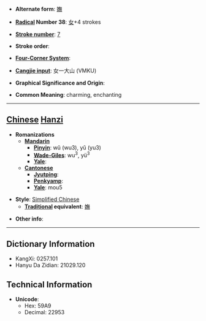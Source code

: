 * '''Alternate form''': [[嫵]]

* '''[[Wiktionary:Chinese radical index| Radical]] Number 38''': [[Wiktionary:Chinese radical index 女|女]]+4 strokes

* '''[[Wiktionary:Chinese total strokes index|Stroke number]]''': [[Wiktionary:Chinese total strokes index 7|7]]

* '''Stroke order''': 

* '''[[Wiktionary:Chinese four corner index|Four-Corner System]]''': 

* '''[[Wiktionary:Chinese Cangjie index|Cangjie input]]''': 女一大山 (VMKU)

* '''Graphical Significance and Origin''': 

* '''Common Meaning''': charming, enchanting

----

== [[Chinese]] [[Hanzi]] ==

* '''Romanizations'''
** '''[[Mandarin]]'''
*** '''[[Pinyin]]''': wǔ (wu3), yǔ (yu3)
*** '''[[Wade-Giles]]''': wu<sup>3</sup>, yü<sup>3</sup>
*** '''[[Yale]]''': 
** '''[[Cantonese]]'''
*** '''[[Jyutping]]''':
*** '''[[Penkyamp]]''': 
*** '''[[Yale]]''': mou5

* '''Style''': [[Simplified Chinese]] 
** '''[[Traditional Chinese|Traditional]] equivalent''': [[嫵]]

* '''Other info''': 

----

== Dictionary Information ==

* KangXi: 0257.101
* Hanyu Da Zidian: 21029.120

== Technical Information ==

* '''Unicode''':
** Hex: 59A9
** Decimal: 22953